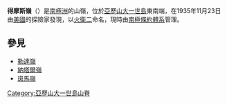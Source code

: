 {{coord|71|56|S|68|36|W|source:GNIS|display=title}}

'''得摩斯嶺'''（{{lang-en|Deimos Ridge}}）是[[南極洲|南極洲]]的山嶺，位於[[亞歷山大一世島|亞歷山大一世島]]東南端，在1935年11月23日由[[美國|美國]]的探險家發現，以[[火衛二|火衛二]]命名，現時由[[南極條約體系|南極條約體系]]管理。

== 參見 ==
*[[勒達嶺|勒達嶺]]
*[[納塔爾嶺|納塔爾嶺]]
*[[斑馬嶺|斑馬嶺]]

{{DEFAULTSORT:Deimos Ridge}}
[[Category:亞歷山大一世島山脊|Category:亞歷山大一世島山脊]]


{{AlexanderIsland-geo-stub}}